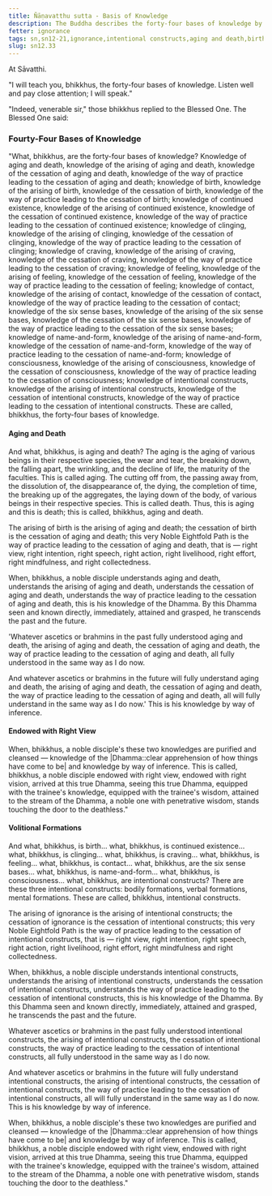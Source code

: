 ```yaml
---
title: Ñāṇavatthu sutta - Basis of Knowledge
description: The Buddha describes the forty-four bases of knowledge by understanding.
fetter: ignorance
tags: sn,sn12-21,ignorance,intentional constructs,aging and death,birth,right view,four noble truths
slug: sn12.33
---
```


At Sāvatthi.

"I will teach you, bhikkhus, the forty-four bases of knowledge. Listen well and pay close attention; I will speak."

"Indeed, venerable sir," those bhikkhus replied to the Blessed One. The Blessed One said:

### Fourty-Four Bases of Knowledge

"What, bhikkhus, are the forty-four bases of knowledge? Knowledge of aging and death, knowledge of the arising of aging and death, knowledge of the cessation of aging and death, knowledge of the way of practice leading to the cessation of aging and death; knowledge of birth, knowledge of the arising of birth, knowledge of the cessation of birth, knowledge of the way of practice leading to the cessation of birth; knowledge of continued existence, knowledge of the arising of continued existence, knowledge of the cessation of continued existence, knowledge of the way of practice leading to the cessation of continued existence; knowledge of clinging, knowledge of the arising of clinging, knowledge of the cessation of clinging, knowledge of the way of practice leading to the cessation of clinging; knowledge of craving, knowledge of the arising of craving, knowledge of the cessation of craving, knowledge of the way of practice leading to the cessation of craving; knowledge of feeling, knowledge of the arising of feeling, knowledge of the cessation of feeling, knowledge of the way of practice leading to the cessation of feeling; knowledge of contact, knowledge of the arising of contact, knowledge of the cessation of contact, knowledge of the way of practice leading to the cessation of contact; knowledge of the six sense bases, knowledge of the arising of the six sense bases, knowledge of the cessation of the six sense bases, knowledge of the way of practice leading to the cessation of the six sense bases; knowledge of name-and-form, knowledge of the arising of name-and-form, knowledge of the cessation of name-and-form, knowledge of the way of practice leading to the cessation of name-and-form; knowledge of consciousness, knowledge of the arising of consciousness, knowledge of the cessation of consciousness, knowledge of the way of practice leading to the cessation of consciousness; knowledge of intentional constructs, knowledge of the arising of intentional constructs, knowledge of the cessation of intentional constructs, knowledge of the way of practice leading to the cessation of intentional constructs. These are called, bhikkhus, the forty-four bases of knowledge.

#### Aging and Death

And what, bhikkhus, is aging and death? The aging is the aging of various beings in their respective species, the wear and tear, the breaking down, the falling apart, the wrinkling, and the decline of life, the maturity of the faculties. This is called aging. The cutting off from, the passing away from, the dissolution of, the disappearance of, the dying, the completion of time, the breaking up of the aggregates, the laying down of the body, of various beings in their respective species. This is called death. Thus, this is aging and this is death; this is called, bhikkhus, aging and death.

The arising of birth is the arising of aging and death; the cessation of birth is the cessation of aging and death; this very Noble Eightfold Path is the way of practice leading to the cessation of aging and death, that is — right view, right intention, right speech, right action, right livelihood, right effort, right mindfulness, and right collectedness.

When, bhikkhus, a noble disciple understands aging and death, understands the arising of aging and death, understands the cessation of aging and death, understands the way of practice leading to the cessation of aging and death, this is his knowledge of the Dhamma. By this Dhamma seen and known directly, immediately, attained and grasped, he transcends the past and the future.

'Whatever ascetics or brahmins in the past fully understood aging and death, the arising of aging and death, the cessation of aging and death, the way of practice leading to the cessation of aging and death, all fully understood in the same way as I do now.

And whatever ascetics or brahmins in the future will fully understand aging and death, the arising of aging and death, the cessation of aging and death, the way of practice leading to the cessation of aging and death, all will fully understand in the same way as I do now.' This is his knowledge by way of inference.

#### Endowed with Right View

When, bhikkhus, a noble disciple's these two knowledges are purified and cleansed — knowledge of the |Dhamma::clear apprehension of how things have come to be| and knowledge by way of inference. This is called, bhikkhus, a noble disciple endowed with right view, endowed with right vision, arrived at this true Dhamma, seeing this true Dhamma, equipped with the trainee's knowledge, equipped with the trainee's wisdom, attained to the stream of the Dhamma, a noble one with penetrative wisdom, stands touching the door to the deathless."

#### Volitional Formations

And what, bhikkhus, is birth... what, bhikkhus, is continued existence... what, bhikkhus, is clinging... what, bhikkhus, is craving... what, bhikkhus, is feeling... what, bhikkhus, is contact... what, bhikkhus, are the six sense bases... what, bhikkhus, is name-and-form... what, bhikkhus, is consciousness... what, bhikkhus, are intentional constructs? There are these three intentional constructs: bodily formations, verbal formations, mental formations. These are called, bhikkhus, intentional constructs.

The arising of ignorance is the arising of intentional constructs; the cessation of ignorance is the cessation of intentional constructs; this very Noble Eightfold Path is the way of practice leading to the cessation of intentional constructs, that is — right view, right intention, right speech, right action, right livelihood, right effort, right mindfulness and right collectedness.

When, bhikkhus, a noble disciple understands intentional constructs, understands the arising of intentional constructs, understands the cessation of intentional constructs, understands the way of practice leading to the cessation of intentional constructs, this is his knowledge of the Dhamma. By this Dhamma seen and known directly, immediately, attained and grasped, he transcends the past and the future.

Whatever ascetics or brahmins in the past fully understood intentional constructs, the arising of intentional constructs, the cessation of intentional constructs, the way of practice leading to the cessation of intentional constructs, all fully understood in the same way as I do now.

And whatever ascetics or brahmins in the future will fully understand intentional constructs, the arising of intentional constructs, the cessation of intentional constructs, the way of practice leading to the cessation of intentional constructs, all will fully understand in the same way as I do now. This is his knowledge by way of inference.

When, bhikkhus, a noble disciple's these two knowledges are purified and cleansed — knowledge of the |Dhamma::clear apprehension of how things have come to be| and knowledge by way of inference. This is called, bhikkhus, a noble disciple endowed with right view, endowed with right vision, arrived at this true Dhamma, seeing this true Dhamma, equipped with the trainee's knowledge, equipped with the trainee's wisdom, attained to the stream of the Dhamma, a noble one with penetrative wisdom, stands touching the door to the deathless."